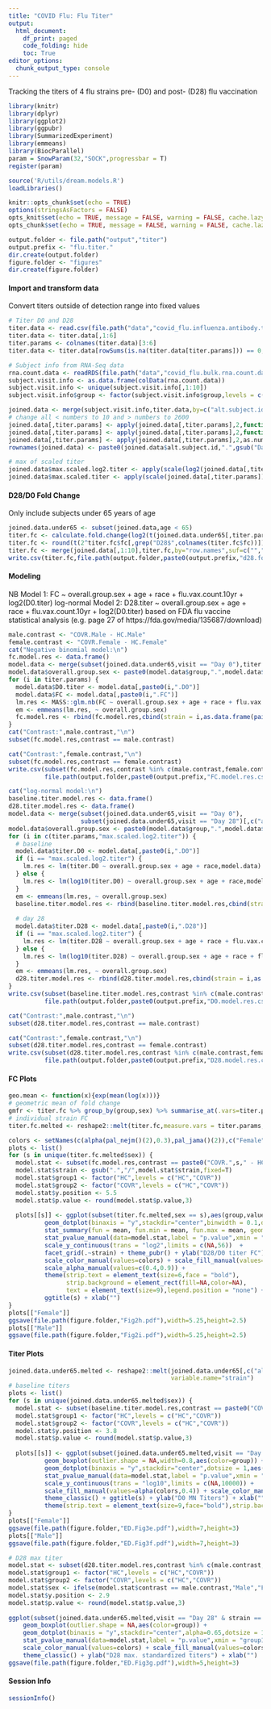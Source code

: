 ```yaml
---
title: "COVID Flu: Flu Titer"
output:
  html_document:
    df_print: paged
    code_folding: hide
    toc: True
editor_options:
  chunk_output_type: console
---
```


Tracking the titers of 4 flu strains pre- (D0) and post- (D28) flu vaccination
```r
library(knitr)
library(dplyr)
library(ggplot2)
library(ggpubr)
library(SummarizedExperiment)
library(emmeans)
library(BiocParallel)
param = SnowParam(32,"SOCK",progressbar = T)
register(param)

source('R/utils/dream.models.R')
loadLibraries()

knitr::opts_chunk$set(echo = TRUE)
options(stringsAsFactors = FALSE)
opts_knit$set(echo = TRUE, message = FALSE, warning = FALSE, cache.lazy = FALSE, out.width=900)
opts_chunk$set(echo = TRUE, message = FALSE, warning = FALSE, cache.lazy = FALSE, out.width=900)

output.folder <- file.path("output","titer")
output.prefix <- "flu.titer."
dir.create(output.folder)
figure.folder <- "figures"
dir.create(figure.folder)
```


#### Import and transform data
Convert titers outside of detection range into fixed values
```r
# Titer D0 and D28
titer.data <- read.csv(file.path("data","covid_flu.influenza.antibody.titer.and.avidity.data.csv"),check.names = F,na.strings = "")
titer.data <- titer.data[,1:6]
titer.params <- colnames(titer.data)[3:6]
titer.data <- titer.data[rowSums(is.na(titer.data[titer.params])) == 0,]

# Subject info from RNA-Seq data
rna.count.data <- readRDS(file.path("data","covid_flu.bulk.rna.count.data.RDS"))
subject.visit.info <- as.data.frame(colData(rna.count.data))
subject.visit.info <- unique(subject.visit.info[,1:10])
subject.visit.info$group <- factor(subject.visit.info$group,levels = c("HC","COVR"))

joined.data <- merge(subject.visit.info,titer.data,by=c("alt.subject.id","visit"))
# change all < numbers to 10 and > numbers to 2600
joined.data[,titer.params] <- apply(joined.data[,titer.params],2,function(x){x[grep("<",x)] <- "10";return(x)})
joined.data[,titer.params] <- apply(joined.data[,titer.params],2,function(x){x[grep(">",x)] <- "2600";return(x)})
joined.data[,titer.params] <- apply(joined.data[,titer.params],2,as.numeric)
rownames(joined.data) <- paste0(joined.data$alt.subject.id,".",gsub("Day ","D",joined.data$visit))

# max of scaled titer
joined.data$max.scaled.log2.titer <- apply(scale(log2(joined.data[,titer.params])),1,max)
joined.data$max.scaled.titer <- apply(scale(joined.data[,titer.params]),1,max)
```

#### D28/D0 Fold Change
Only include subjects under 65 years of age
```r
joined.data.under65 <- subset(joined.data,age < 65)
titer.fc <- calculate.fold.change(log2(t(joined.data.under65[,titer.params])),joined.data.under65,c("Day 0"))
titer.fc <- round(t(2^titer.fc$fc[,grep("D28$",colnames(titer.fc$fc))]),10) # numerical instability
titer.fc <- merge(joined.data[,1:10],titer.fc,by="row.names",suf=c("",".FC"))
write.csv(titer.fc,file.path(output.folder,paste0(output.prefix,"d28.fold.change.csv")),row.names = F)
```

#### Modeling
NB Model 1: FC ~ overall.group.sex + age + race + flu.vax.count.10yr + log2(D0.titer)
log-normal Model 2: D28.titer ~ overall.group.sex + age + race + flu.vax.count.10yr + log2(D0.titer)
based on FDA flu vaccine statistical analysis (e.g. page 27 of https://fda.gov/media/135687/download)
```r
male.contrast <- "COVR.Male - HC.Male"
female.contrast <- "COVR.Female - HC.Female"
cat("Negative binomial model:\n")
fc.model.res <- data.frame()
model.data <- merge(subset(joined.data.under65,visit == "Day 0"),titer.fc[,c("alt.subject.id",titer.params)],by="alt.subject.id",suf=c(".D0",".FC"))
model.data$overall.group.sex <- paste0(model.data$group,".",model.data$sex)
for (i in titer.params) {
  model.data$D0.titer <- model.data[,paste0(i,".D0")]
  model.data$FC <- model.data[,paste0(i,".FC")]
  lm.res <- MASS::glm.nb(FC ~ overall.group.sex + age + race + flu.vax.count.10yr + log(D0.titer),model.data)
  em <- emmeans(lm.res, ~ overall.group.sex)
  fc.model.res <- rbind(fc.model.res,cbind(strain = i,as.data.frame(pairs(em,adjust="none"))))
}
cat("Contrast:",male.contrast,"\n")
subset(fc.model.res,contrast == male.contrast)

cat("Contrast:",female.contrast,"\n")
subset(fc.model.res,contrast == female.contrast)
write.csv(subset(fc.model.res,contrast %in% c(male.contrast,female.contrast)),
          file.path(output.folder,paste0(output.prefix,"FC.model.res.csv")))

cat("log-normal model:\n")
baseline.titer.model.res <- data.frame()
d28.titer.model.res <- data.frame()
model.data <- merge(subset(joined.data.under65,visit == "Day 0"),
                    subset(joined.data.under65,visit == "Day 28")[,c("alt.subject.id",titer.params,"max.scaled.log2.titer")],by="alt.subject.id",suf=c(".D0",".D28"))
model.data$overall.group.sex <- paste0(model.data$group,".",model.data$sex)
for (i in c(titer.params,"max.scaled.log2.titer")) {
  # baseline
  model.data$titer.D0 <- model.data[,paste0(i,".D0")]
  if (i == "max.scaled.log2.titer") {
    lm.res <- lm(titer.D0 ~ overall.group.sex + age + race,model.data)
  } else {
    lm.res <- lm(log10(titer.D0) ~ overall.group.sex + age + race,model.data)
  }
  em <- emmeans(lm.res, ~ overall.group.sex)
  baseline.titer.model.res <- rbind(baseline.titer.model.res,cbind(strain = i,as.data.frame(pairs(em,adjust="none"))))
  
  # day 28
  model.data$titer.D28 <- model.data[,paste0(i,".D28")]
  if (i == "max.scaled.log2.titer") {
    lm.res <- lm(titer.D28 ~ overall.group.sex + age + race + flu.vax.count.10yr + titer.D0,model.data)
  } else {
    lm.res <- lm(log10(titer.D28) ~ overall.group.sex + age + race + flu.vax.count.10yr + log10(titer.D0),model.data)
  }
  em <- emmeans(lm.res, ~ overall.group.sex)
  d28.titer.model.res <- rbind(d28.titer.model.res,cbind(strain = i,as.data.frame(pairs(em,adjust="none"))))
}
write.csv(subset(baseline.titer.model.res,contrast %in% c(male.contrast,female.contrast)),
          file.path(output.folder,paste0(output.prefix,"D0.model.res.csv")))

cat("Contrast:",male.contrast,"\n")
subset(d28.titer.model.res,contrast == male.contrast)

cat("Contrast:",female.contrast,"\n")
subset(d28.titer.model.res,contrast == female.contrast)
write.csv(subset(d28.titer.model.res,contrast %in% c(male.contrast,female.contrast)),
          file.path(output.folder,paste0(output.prefix,"D28.model.res.csv")))
```

#### FC Plots
```r
geo.mean <- function(x){exp(mean(log(x)))}
# geometric mean of fold change
gmfr <- titer.fc %>% group_by(group,sex) %>% summarise_at(.vars=titer.params,geo.mean)
# individual strain FC
titer.fc.melted <- reshape2::melt(titer.fc,measure.vars = titer.params,variable.name = "strain")

colors <- setNames(c(alpha(pal_nejm()(2),0.3),pal_jama()(2)),c("Female","Male","COVR","HC"))
plots <- list()
for (s in unique(titer.fc.melted$sex)) {
  model.stat <- subset(fc.model.res,contrast == paste0("COVR.",s," - HC.",s))
  model.stat$strain <- gsub(".","/",model.stat$strain,fixed=T)
  model.stat$group1 <- factor("HC",levels = c("HC","COVR"))
  model.stat$group2 <- factor("COVR",levels = c("HC","COVR"))
  model.stat$y.position <- 5.5
  model.stat$p.value <- round(model.stat$p.value,3)
  
  plots[[s]] <- ggplot(subset(titer.fc.melted,sex == s),aes(group,value)) + 
          geom_dotplot(binaxis = "y",stackdir="center",binwidth = 0.1,dotsize = 1.5,stackratio = 0.8,aes(fill=sex,color=NA)) +
          stat_summary(fun = mean, fun.min = mean, fun.max = mean, geom = "crossbar",width = 0.75,alpha=0.7,aes(color=group,fill=group)) +
          stat_pvalue_manual(data=model.stat,label = "p.value",xmin = "group1",xmax="group2",y.position = "y.position",size=3) +
          scale_y_continuous(trans = "log2",limits = c(NA,56))  +
          facet_grid(.~strain) + theme_pubr() + ylab("D28/D0 titer FC") + 
          scale_color_manual(values=colors) + scale_fill_manual(values=colors) + 
          scale_alpha_manual(values=c(0.4,0.9)) + 
          theme(strip.text = element_text(size=6,face = "bold"),
                strip.background = element_rect(fill=NA,color=NA),
                text = element_text(size=9),legend.position = "none") +
          ggtitle(s) + xlab("")
}
plots[["Female"]]
ggsave(file.path(figure.folder,"Fig2h.pdf"),width=5.25,height=2.5)
plots[["Male"]]
ggsave(file.path(figure.folder,"Fig2i.pdf"),width=5.25,height=2.5)

```

#### Titer Plots
```r
joined.data.under65.melted <- reshape2::melt(joined.data.under65[,c("alt.subject.id","visit","group","sex",titer.params,"max.scaled.log2.titer")],
                                             variable.name="strain")
# baseline titers
plots <- list()
for (s in unique(joined.data.under65.melted$sex)) {
  model.stat <- subset(baseline.titer.model.res,contrast == paste0("COVR.",s," - HC.",s) & strain != "max.scaled.log2.titer")
  model.stat$group1 <- factor("HC",levels = c("HC","COVR"))
  model.stat$group2 <- factor("COVR",levels = c("HC","COVR"))
  model.stat$y.position <- 3.8
  model.stat$p.value <- round(model.stat$p.value,3)
  
  plots[[s]] <- ggplot(subset(joined.data.under65.melted,visit == "Day 0" & sex == s & strain != "max.scaled.log2.titer"),aes(group,value)) + 
          geom_boxplot(outlier.shape = NA,width=0.8,aes(color=group)) + 
          geom_dotplot(binaxis = "y",stackdir="center",dotsize = 1,aes(color=sex,fill=sex)) +
          stat_pvalue_manual(data=model.stat,label = "p.value",xmin = "group1",xmax="group2",y.position = "y.position",size=3) +
          scale_y_continuous(trans = "log10",limits = c(NA,10000)) +           
          scale_fill_manual(values=alpha(colors,0.4)) + scale_color_manual(values=colors) +
          theme_classic() + ggtitle(s) + ylab("D0 MN Titers") + xlab("") + facet_grid(.~strain) + 
          theme(strip.text = element_text(size=9,face="bold"),strip.background = element_blank())
}
plots[["Female"]]
ggsave(file.path(figure.folder,"ED.Fig3e.pdf"),width=7,height=3)
plots[["Male"]]
ggsave(file.path(figure.folder,"ED.Fig3f.pdf"),width=7,height=3)

# D28 max titer
model.stat <- subset(d28.titer.model.res,contrast %in% c(male.contrast,female.contrast) & strain == "max.scaled.log2.titer")
model.stat$group1 <- factor("HC",levels = c("HC","COVR"))
model.stat$group2 <- factor("COVR",levels = c("HC","COVR"))
model.stat$sex <- ifelse(model.stat$contrast == male.contrast,"Male","Female")
model.stat$y.position <- 2.9
model.stat$p.value <- round(model.stat$p.value,3)
  
ggplot(subset(joined.data.under65.melted,visit == "Day 28" & strain == "max.scaled.log2.titer"),aes(group,value)) + 
    geom_boxplot(outlier.shape = NA,aes(color=group)) +
    geom_dotplot(binaxis = "y",stackdir="center",alpha=0.65,dotsize = 1,binwidth = 0.1,aes(fill=sex)) +
    stat_pvalue_manual(data=model.stat,label = "p.value",xmin = "group1",xmax="group2",y.position = "y.position",size=3) +
    scale_color_manual(values=colors) + scale_fill_manual(values=colors) + ylim(NA,3) + facet_grid(~sex) +
    theme_classic() + ylab("D28 max. standardized titers") + xlab("")
ggsave(file.path(figure.folder,"ED.Fig3g.pdf"),width=5,height=3)

```

#### Session Info
```r
sessionInfo()
```